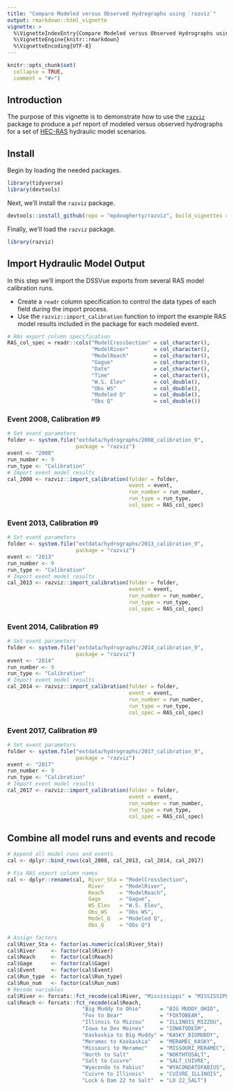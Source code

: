 ```yaml
---
title: "Compare Modeled versus Observed Hydrographs using `razviz`"
output: rmarkdown::html_vignette
vignette: >
  %\VignetteIndexEntry{Compare Modeled versus Observed Hydrographs using `razviz`}
  %\VignetteEngine{knitr::rmarkdown}
  %\VignetteEncoding{UTF-8}
---
```


```r
knitr::opts_chunk$set(
  collapse = TRUE,
  comment = "#>")
```

## Introduction
The purpose of this vignette is to demonstrate how to use the [`razviz`](https://mpdougherty.github.io/razviz/) package to produce a `pdf` report of modeled versus observed hydrographs for a set of [HEC-RAS](https://www.hec.usace.army.mil/software/hec-ras/) hydraulic model scenarios. 

## Install
Begin by loading the needed packages. 
```r
library(tidyverse)
library(devtools)
```

Next, we'll install the `razviz` package. 
```r
devtools::install_github(repo = "mpdougherty/razviz", build_vignettes = TRUE)
```

Finally, we'll load the `razviz` package. 
```r
library(razviz)
```

## Import Hydraulic Model Output
In this step we'll import the DSSVue exports from several RAS model calibration runs. 

* Create a `readr` column specification to control the data types of each field during the import process.
* Use the `razviz::import_calibration` function to import the example RAS model results included in the package for each modeled event. 

```r
# RAs export column specification
RAS_col_spec = readr::cols("ModelCrossSection" = col_character(),
                           "ModelRiver"        = col_character(),
                           "ModelReach"        = col_character(),
                           "Gague"             = col_character(),
                           "Date"              = col_character(),
                           "Time"              = col_character(),
                           "W.S. Elev"         = col_double(),
                           "Obs WS"            = col_double(),
                           "Modeled Q"         = col_double(),
                           "Obs Q"             = col_double())
```

### Event 2008, Calibration #9
```r
# Set event parameters
folder <- system.file("extdata/hydrographs/2008_calibration_9",
                      package = "razviz")
event <- "2008"
run_number <- 9
run_type <- "Calibration"
# Import event model results
cal_2008 <- razviz::import_calibration(folder = folder,
                                       event = event,
                                       run_number = run_number,
                                       run_type = run_type,
                                       col_spec = RAS_col_spec)
```
### Event 2013, Calibration #9
```r
# Set event parameters
folder <- system.file("extdata/hydrographs/2013_calibration_9",
                      package = "razviz")
event <- "2013"
run_number <- 9
run_type <- "Calibration"
# Import event model results
cal_2013 <- razviz::import_calibration(folder = folder,
                                       event = event,
                                       run_number = run_number,
                                       run_type = run_type,
                                       col_spec = RAS_col_spec)
```

### Event 2014, Calibration #9
```r
# Set event parameters
folder <- system.file("extdata/hydrographs/2014_calibration_9",
                      package = "razviz")
event <- "2014"
run_number <- 9
run_type <- "Calibration"
# Import event model results
cal_2014 <- razviz::import_calibration(folder = folder,
                                       event = event,
                                       run_number = run_number,
                                       run_type = run_type,
                                       col_spec = RAS_col_spec)
```

### Event 2017, Calibration #9
```r
# Set event parameters
folder <- system.file("extdata/hydrographs/2017_calibration_9",
                      package = "razviz")
event <- "2017"
run_number <- 9
run_type <- "Calibration"
# Import event model results
cal_2017 <- razviz::import_calibration(folder = folder,
                                       event = event,
                                       run_number = run_number,
                                       run_type = run_type,
                                       col_spec = RAS_col_spec)
```


## Combine all model runs and events and recode
```r
# Append all model runs and events
cal <- dplyr::bind_rows(cal_2008, cal_2013, cal_2014, cal_2017)

# Fix RAS export column names
cal <- dplyr::rename(cal, River_Sta = "ModelCrossSection", 
                          River     = "ModelRiver",
                          Reach     = "ModelReach",
                          Gage      = "Gague",
                          WS_Elev   = "W.S. Elev", 
                          Obs_WS    = "Obs WS",
                          Model_Q   = "Modeled Q", 
                          Obs_Q     = "Obs Q")

# Assign factors
cal$River_Sta <- factor(as.numeric(cal$River_Sta))
cal$River     <- factor(cal$River)
cal$Reach     <- factor(cal$Reach)
cal$Gage      <- factor(cal$Gage)
cal$Event     <- factor(cal$Event)
cal$Run_type  <- factor(cal$Run_type)
cal$Run_num   <- factor(cal$Run_num)
# Recode variables
cal$River <- forcats::fct_recode(cal$River, "Mississippi" = "MISSISSIPPI")
cal$Reach <- forcats::fct_recode(cal$Reach, 
                        "Big Muddy to Ohio"      = "BIG MUDDY_OHIO", 
                        "Fox to Bear"            = "FOXTOBEAR",
                        "Illinois to Mizzou"     = "ILLINOIS_MIZZOU",
                        "Iowa to Des Moines"     = "IOWATODESM",
                        "Kaskaskia to Big Muddy" = "KASKY_BIGMUDDY",
                        "Meramec to Kaskaskia"   = "MERAMEC_KASKY",
                        "Missouri to Meramec"    = "MISSOURI_MERAMEC",
                        "North to Salt"          = "NORTHTOSALT",
                        "Salt to Cuivre"         = "SALT_CUIVRE",
                        "Wyaconda to Fabius"     = "WYACONDATOFABIUS",
                        "Cuivre to Illinois"     = "CUIVRE_ILLINOIS",
                        "Lock & Dam 22 to Salt"  = "LD 22_SALT")
```
